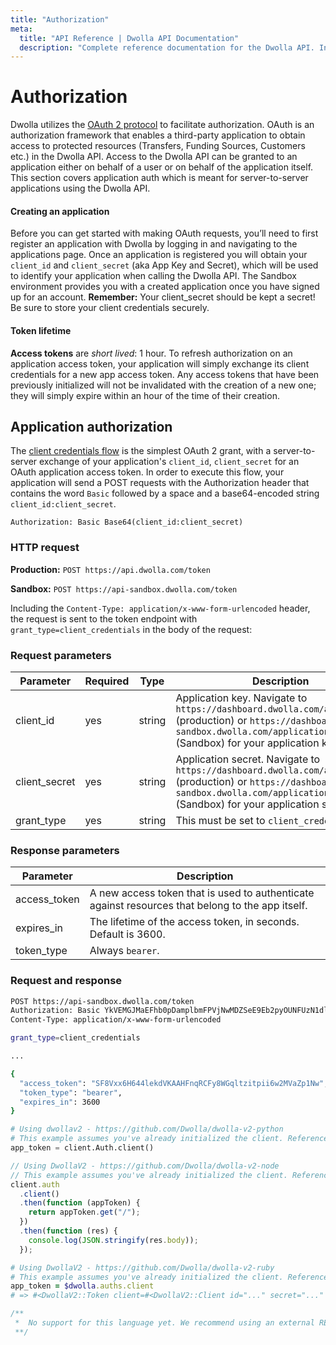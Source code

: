 ```yaml
---
title: "Authorization"
meta:
  title: "API Reference | Dwolla API Documentation"
  description: "Complete reference documentation for the Dwolla API. Includes resource descriptions, endpoints and methods, parameters, and request and response examples."
---
```



# Authorization

Dwolla utilizes the [OAuth 2 protocol](https://oauth.net/2/) to facilitate authorization. OAuth is an authorization framework that enables a third-party application to obtain access to protected resources (Transfers, Funding Sources, Customers etc.) in the Dwolla API. Access to the Dwolla API can be granted to an application either on behalf of a user or on behalf of the application itself. This section covers application auth which is meant for server-to-server applications using the Dwolla API.

#### Creating an application

Before you can get started with making OAuth requests, you’ll need to first register an application with Dwolla by logging in and navigating to the applications page. Once an application is registered you will obtain your `client_id` and `client_secret` (aka App Key and Secret), which will be used to identify your application when calling the Dwolla API. The Sandbox environment provides you with a created application once you have signed up for an account. **Remember:** Your client_secret should be kept a secret! Be sure to store your client credentials securely.

<InlineCTA
  icon={guideIcon}
  text="For more information on getting started in the Sandbox environment, reference our step by step guide."
  href="https://developers.dwolla.com/guides/sandbox"
/>

#### Token lifetime

**Access tokens** are _short lived_: 1 hour. To refresh authorization on an application access token, your application will simply exchange its client credentials for a new app access token. Any access tokens that have been previously initialized will not be invalidated with the creation of a new one; they will simply expire within an hour of the time of their creation.

## Application authorization

The [client credentials flow](https://tools.ietf.org/html/rfc6749#section-4.1) is the simplest OAuth 2 grant, with a server-to-server exchange of your application's `client_id`, `client_secret` for an OAuth application access token. In order to execute this flow, your application will send a POST requests with the Authorization header that contains the word `Basic` followed by a space and a base64-encoded string `client_id:client_secret`.

`Authorization: Basic Base64(client_id:client_secret)`

### HTTP request

**Production:** `POST https://api.dwolla.com/token`

**Sandbox:** `POST https://api-sandbox.dwolla.com/token`

Including the `Content-Type: application/x-www-form-urlencoded` header, the request is sent to the token endpoint with `grant_type=client_credentials` in the body of the request:

### Request parameters

| Parameter     | Required | Type   | Description                                                                                                                                                                                   |
| ------------- | -------- | ------ | --------------------------------------------------------------------------------------------------------------------------------------------------------------------------------------------- |
| client_id     | yes      | string | Application key. Navigate to `https://dashboard.dwolla.com/applications` (production) or `https://dashboard-sandbox.dwolla.com/applications-legacy` (Sandbox) for your application key.       |
| client_secret | yes      | string | Application secret. Navigate to `https://dashboard.dwolla.com/applications` (production) or `https://dashboard-sandbox.dwolla.com/applications-legacy` (Sandbox) for your application secret. |
| grant_type    | yes      | string | This must be set to `client_credentials`.                                                                                                                                                     |

### Response parameters

| Parameter    | Description                                                                                      |
| ------------ | ------------------------------------------------------------------------------------------------ |
| access_token | A new access token that is used to authenticate against resources that belong to the app itself. |
| expires_in   | The lifetime of the access token, in seconds. Default is 3600.                                   |
| token_type   | Always `bearer`.                                                                                 |

### Request and response

```bash
POST https://api-sandbox.dwolla.com/token
Authorization: Basic YkVEMGJMaEFhb0pDamplbmFPVjNwMDZSeE9Eb2pyOUNFUzN1dldXcXUyeE9RYk9GeUE6WEZ0bmJIbXR3dXEwNVI1Yk91WmVOWHlqcW9RelNSc21zUU5qelFOZUFZUlRIbmhHRGw=
Content-Type: application/x-www-form-urlencoded

grant_type=client_credentials

...

{
  "access_token": "SF8Vxx6H644lekdVKAAHFnqRCFy8WGqltzitpii6w2MVaZp1Nw",
  "token_type": "bearer",
  "expires_in": 3600
}
```

```python
# Using dwollav2 - https://github.com/Dwolla/dwolla-v2-python
# This example assumes you've already initialized the client. Reference the SDKs page for more information: https://developers.dwolla.com/pages/sdks.html
app_token = client.Auth.client()
```

```javascript
// Using DwollaV2 - https://github.com/Dwolla/dwolla-v2-node
// This example assumes you've already initialized the client. Reference the SDKs page for more information: https://developers.dwolla.com/pages/sdks.html
client.auth
  .client()
  .then(function (appToken) {
    return appToken.get("/");
  })
  .then(function (res) {
    console.log(JSON.stringify(res.body));
  });
```

```ruby
# Using DwollaV2 - https://github.com/Dwolla/dwolla-v2-ruby
# This example assumes you've already initialized the client. Reference the SDKs page for more information: https://developers.dwolla.com/pages/sdks.html
app_token = $dwolla.auths.client
# => #<DwollaV2::Token client=#<DwollaV2::Client id="..." secret="..." environment=:sandbox> access_token="..." expires_in=3600 scope="...">
```

```php
/**
 *  No support for this language yet. We recommend using an external REST client for making OAuth requests.
 **/
```
